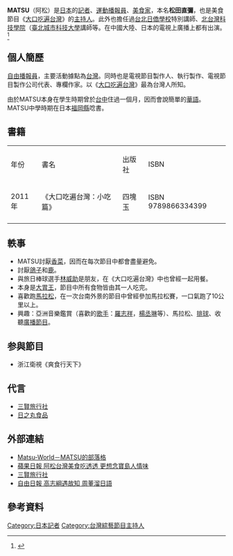 {{藝人
| 姓名     = MATSU
| 類型     = 節目主持
| 圖片     = 
| 圖片尺寸 = 
| 圖片簡介 = 
| 本名     = 松田直彌
| 外文名   = 
| 外文     = 
| 羅馬拼音 = 
| 英文名   = 
| 暱稱     = 阿松 
| 其他藝名 = 
| 國籍     = {{JPN}}
| 民族     = 
| 籍貫     = 
| 出生日期 = 
| 出生地點 = {{JPN}}
| 逝世日期 = 
| 逝世地點 = 
| 職業     = [[記者|記者]]、[[運動|運動]][[播報員|播報員]]、[[美食家|美食家]]
| 語言     = 日語
| 教育程度 = [[早稻田大學|早稻田大學]],[[九州大學|九州大學]]碩士(Master of Business Administration),[[九州大學|九州大學]]博士(藝術工程)
| 宗教信仰 = 
| 配偶     = 
| 兒女     = 
| 父母     = 
| 音樂類型 = 
| 演奏樂器 = 
| 出身地   = {{JPN}}
| 出道作   = 
| 出道日期 = 
| 代表作   = [[大口吃遍台灣|大口吃遍台灣]]
| 活躍年代 = 
| 唱片公司 = 
| 經紀公司 = 
| 網站     = 
| 相關團體 = 
| 獎項     = 
| IMDb     = 
}}

'''MATSU'''（阿松）是[[日本|日本]]的[[記者|記者]]、[[運動|運動]][[播報員|播報員]]、[[美食家|美食家]]，本名'''松田直彌'''，也是美食節目《[[大口吃遍台灣|大口吃遍台灣]]》的[[主持人|主持人]]。此外也擔任過[[台北日僑學校|台北日僑學校]]特別講師、[[北台灣科技學院|北台灣科技學院]]（[[臺北城市科技大學|臺北城市科技大學]]講師等。在中國大陸、日本的電視上廣播上都有出演。<ref>{{Cite web |url=https://twitter.com/MatsuDakou |title=MATSU／阿松／大口吃遍台灣 |accessdate=2020-08-28 |archive-date=2010-05-07 |archive-url=https://web.archive.org/web/20100507154831/http://twitter.com/matsudakou |dead-url=no }}</ref>

== 個人簡歷 ==
[[播報員|自由播報員]]，主要活動據點為[[台灣|台灣]]。同時也是電視節目製作人、執行製作、電視節目製作公司代表、專欄作家。以《[[大口吃遍台灣|大口吃遍台灣]]》最為台灣人所知。

由於MATSU本身在學生時期曾於[[台中|台中]]住過一個月，因而會說簡單的[[華語|華語]]。
MATSU中學時期在日本[[福岡縣|福岡縣]]唸書。

== 書籍 ==
{| class="wikitable" 
|- align=center
| 年份 || 書名 ||  出版社 || ISBN 
|-
|2011年||《大口吃遍台灣：小吃篇》||四塊玉 ||ISBN 9789866334399
|-
|}

== 軼事 ==
* MATSU討厭[[香菜|香菜]]，因而在每次節目中都會盡量避免。
* 討厭[[鴿子|鴿子]]和[[鹿|鹿]]。
* 與旅日棒球選手[[林威助|林威助]]是朋友，在《大口吃遍台灣》中也曾經一起用餐。
* 本身是[[大胃王|大胃王]]，節目中所有食物皆由其一人吃完。
* 喜歡跑[[馬拉松|馬拉松]]，在一次台南外景的節目中曾經參加馬拉松賽，一口氣跑了10公里以上。
* 興趣：亞洲音樂鑑賞（喜歡的[[歌手|歌手]]：[[羅志祥|羅志祥]]，[[楊丞琳|楊丞琳]]等）、馬拉松、[[排球|排球]]、收聽[[廣播節目|廣播節目]]。

== 参與節目 ==
*浙江衛視《爽食行天下》

== 代言 ==
*[[三賢旅行社|三賢旅行社]]
*[[日之丸食品|日之丸食品]]

== 外部連結 ==
*[http://matsu-eating.cocolog-nifty.com/blog/ Matsu-World－MATSU的部落格] {{Wayback|url=http://matsu-eating.cocolog-nifty.com/blog/ |date=20190504035745 }}{{ja}}
*[http://www.appledaily.com.tw/appledaily/article/sports/20120311/34082084 蘋果日報 阿松台灣美食吃透透 更想念寶島人情味] {{Wayback|url=http://www.appledaily.com.tw/appledaily/article/sports/20120311/34082084 |date=20170322210334 }}{{zh-tw}}
*[http://www.his-tw.com.tw 三賢旅行社] {{Wayback|url=http://www.his-tw.com.tw/ |date=20201109040709 }}{{zh-tw}}
*[http://sports.ltn.com.tw/news/paper/1081793 自由日報 高志綱遇故知 周董溜日語] {{Wayback|url=http://sports.ltn.com.tw/news/paper/1081793 |date=20181210122042 }}{{zh-tw}}

== 參考資料 ==
{{Reflist|30em}}

[[Category:日本記者|Category:日本記者]]
[[Category:台灣綜藝節目主持人|Category:台灣綜藝節目主持人]]